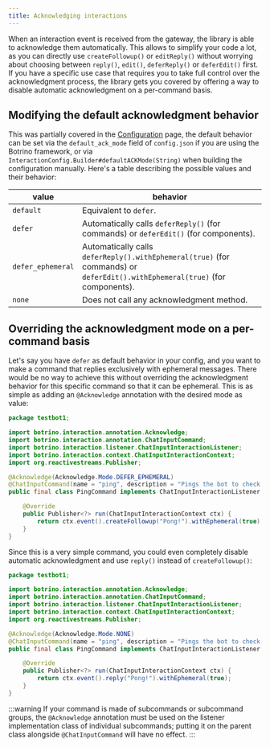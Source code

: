 ```yaml
---
title: Acknowledging interactions
---
```


When an interaction event is received from the gateway, the library is able to acknowledge them automatically. This
allows to simplify your code a lot, as you can directly use `createFollowup()` or `editReply()` without worrying about
choosing between `reply()`,  `edit()`, `deferReply()` or `deferEdit()` first. If you have a specific use case that
requires you to take full control over the acknowledgment process, the library gets you covered by offering a way to
disable automatic acknowledgment on a per-command basis.

## Modifying the default acknowledgment behavior

This was partially covered in the [Configuration](configuration.mdx) page, the default behavior can be set via
the `default_ack_mode` field of `config.json` if you are using the Botrino framework, or
via `InteractionConfig.Builder#defaultACKMode(String)` when building the configuration manually. Here's a table
describing the possible values and their behavior:

| value             | behavior                                                                                                                     |
|-------------------|------------------------------------------------------------------------------------------------------------------------------|
| `default`         | Equivalent to `defer`.                                                                                                       |
| `defer`           | Automatically calls `deferReply()` (for commands) or `deferEdit()` (for components).                                         |
| `defer_ephemeral` | Automatically calls `deferReply().withEphemeral(true)` (for commands) or `deferEdit().withEphemeral(true)` (for components). |
| `none`            | Does not call any acknowledgment method.                                                                                     |

## Overriding the acknowledgment mode on a per-command basis

Let's say you have `defer` as default behavior in your config, and you want to make a command that replies exclusively
with ephemeral messages. There would be no way to achieve this without overriding the acknowledgment behavior for this
specific command so that it can be ephemeral. This is as simple as adding an `@Acknowledge` annotation with the desired
mode as value:

```java {9}
package testbot1;

import botrino.interaction.annotation.Acknowledge;
import botrino.interaction.annotation.ChatInputCommand;
import botrino.interaction.listener.ChatInputInteractionListener;
import botrino.interaction.context.ChatInputInteractionContext;
import org.reactivestreams.Publisher;

@Acknowledge(Acknowledge.Mode.DEFER_EPHEMERAL)
@ChatInputCommand(name = "ping", description = "Pings the bot to check if it is alive.")
public final class PingCommand implements ChatInputInteractionListener {

    @Override
    public Publisher<?> run(ChatInputInteractionContext ctx) {
        return ctx.event().createFollowup("Pong!").withEphemeral(true);
    }
}
```

Since this is a very simple command, you could even completely disable automatic acknowledgment and use `reply()`
instead of `createFollowup()`:

```java
package testbot1;

import botrino.interaction.annotation.Acknowledge;
import botrino.interaction.annotation.ChatInputCommand;
import botrino.interaction.listener.ChatInputInteractionListener;
import botrino.interaction.context.ChatInputInteractionContext;
import org.reactivestreams.Publisher;

@Acknowledge(Acknowledge.Mode.NONE)
@ChatInputCommand(name = "ping", description = "Pings the bot to check if it is alive.")
public final class PingCommand implements ChatInputInteractionListener {

    @Override
    public Publisher<?> run(ChatInputInteractionContext ctx) {
        return ctx.event().reply("Pong!").withEphemeral(true);
    }
}
```

:::warning
If your command is made of subcommands or subcommand groups, the `@Acknowledge` annotation must be used on the listener
implementation class of individual subcommands; putting it on the parent class alongside `@ChatInputCommand` will have
no effect.
:::